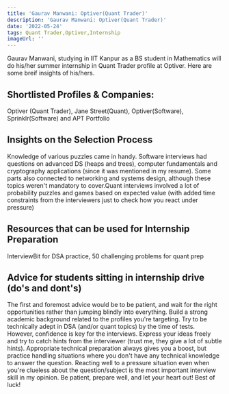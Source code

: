 ```yaml
---
title: 'Gaurav Manwani: Optiver(Quant Trader)'
description: 'Gaurav Manwani: Optiver(Quant Trader)'
date: '2022-05-24'
tags: Quant Trader,Optiver,Internship
imageUrl: ''
---
```


Gaurav Manwani, studying in IIT Kanpur as a BS student in Mathematics will do
his/her summer internship in Quant Trader profile at Optiver. Here are some breif
insights of his/hers.

## Shortlisted Profiles & Companies:
Optiver (Quant Trader), Jane Street(Quant), Optiver(Software), Sprinklr(Software) and APT Portfolio

## Insights on the Selection Process
Knowledge of various puzzles came in handy. Software interviews had questions on advanced DS (heaps and trees), computer fundamentals and cryptography applications (since it was mentioned in my resume). Some parts also connected to networking and systems design, although these topics weren't mandatory to cover.Quant interviews involved a lot of probability puzzles and games based on expected value (with added time constraints from the interviewers just to check how you react under pressure)

## Resources that can be used for Internship Preparation
InterviewBit for DSA practice, 50 challenging problems for quant prep

## Advice for students sitting in internship drive (do's and dont's) 
The first and foremost advice would be to be patient, and wait for the right opportunities rather than jumping blindly into everything. Build a strong academic background related to the profiles you're targeting. Try to be technically adept in DSA (and/or quant topics) by the time of tests.
However, confidence is key for the interviews. Express your ideas freely and try to catch hints from the interviewer (trust me, they give a lot of subtle hints). Appropriate technical preparation always gives you a boost, but practice handling situations where you don't have any technical knowledge to answer the question. Reacting well to a pressure situation even when you're clueless about the question/subject is the most important interview skill in my opinion.
Be patient, prepare well, and let your heart out! Best of luck!


